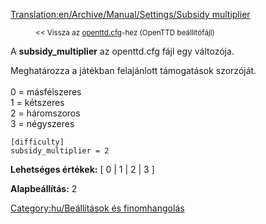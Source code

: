 [[Translation:en/Archive/Manual/Settings/Subsidy multiplier]]

:<small><< Vissza az [[hu/openttd.cfg|openttd.cfg]]-hez (OpenTTD beállítófájl)</small>


A '''subsidy_multiplier''' az openttd.cfg fájl egy változója.

Meghatározza a játékban felajánlott támogatások szorzóját.<br><br>
0 = másfélszeres<br>
1 = kétszeres<br>
2 = háromszoros<br>
3 = négyszeres<br>

<pre>
[difficulty]
subsidy_multiplier = 2
</pre>

'''Lehetséges értékek:''' [ 0 | 1 | 2 | 3 ]

'''Alapbeállítás:''' 2


[[Category:hu/Beállítások és finomhangolás]]
